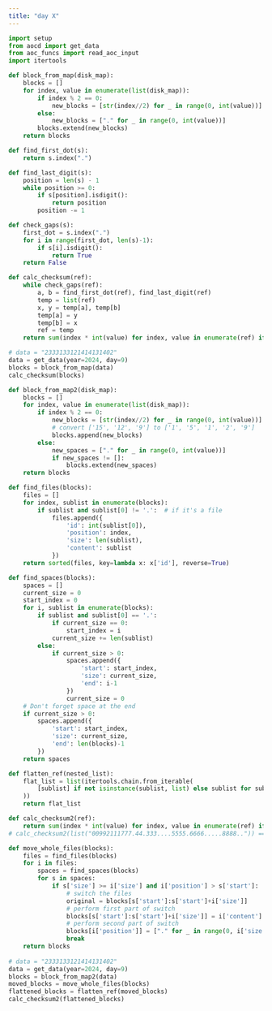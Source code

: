 ```yaml
---
title: "day X"
---
```

```python
import setup
from aocd import get_data
from aoc_funcs import read_aoc_input
import itertools
```

```python
def block_from_map(disk_map):
    blocks = []
    for index, value in enumerate(list(disk_map)):
        if index % 2 == 0:
            new_blocks = [str(index//2) for _ in range(0, int(value))]
        else: 
            new_blocks = ["." for _ in range(0, int(value))]
        blocks.extend(new_blocks)
    return blocks

def find_first_dot(s):
    return s.index(".")

def find_last_digit(s):
    position = len(s) - 1
    while position >= 0:
        if s[position].isdigit():
            return position
        position -= 1

def check_gaps(s):
    first_dot = s.index(".")
    for i in range(first_dot, len(s)-1):
        if s[i].isdigit():
            return True
    return False

def calc_checksum(ref):
    while check_gaps(ref):
        a, b = find_first_dot(ref), find_last_digit(ref)
        temp = list(ref)
        x, y = temp[a], temp[b]
        temp[a] = y
        temp[b] = x
        ref = temp
    return sum(index * int(value) for index, value in enumerate(ref) if value != ".")
```

```python
# data = "2333133121414131402"
data = get_data(year=2024, day=9)
blocks = block_from_map(data)
calc_checksum(blocks)
```

```python
def block_from_map2(disk_map):
    blocks = []
    for index, value in enumerate(list(disk_map)):
        if index % 2 == 0:
            new_blocks = [str(index//2) for _ in range(0, int(value))]
            # convert ['15', '12', '9'] to ['1', '5', '1', '2', '9']
            blocks.append(new_blocks)
        else: 
            new_spaces = ["." for _ in range(0, int(value))]
            if new_spaces != []:
                blocks.extend(new_spaces)
    return blocks

def find_files(blocks):
    files = []
    for index, sublist in enumerate(blocks):
        if sublist and sublist[0] != '.':  # if it's a file
            files.append({
                'id': int(sublist[0]),
                'position': index,
                'size': len(sublist),
                'content': sublist
            })
    return sorted(files, key=lambda x: x['id'], reverse=True)

def find_spaces(blocks):
    spaces = []
    current_size = 0
    start_index = 0
    for i, sublist in enumerate(blocks):
        if sublist and sublist[0] == '.':
            if current_size == 0:
                start_index = i
            current_size += len(sublist)
        else:
            if current_size > 0:
                spaces.append({
                    'start': start_index,
                    'size': current_size,
                    'end': i-1
                })
                current_size = 0
    # Don't forget space at the end
    if current_size > 0:
        spaces.append({
            'start': start_index,
            'size': current_size,
            'end': len(blocks)-1
        })
    return spaces

def flatten_ref(nested_list):
    flat_list = list(itertools.chain.from_iterable(
        [sublist] if not isinstance(sublist, list) else sublist for sublist in nested_list
    ))
    return flat_list

def calc_checksum2(ref):
    return sum(index * int(value) for index, value in enumerate(ref) if value != ".")
# calc_checksum2(list("00992111777.44.333....5555.6666.....8888..")) == 2858

def move_whole_files(blocks):
    files = find_files(blocks)
    for i in files:
        spaces = find_spaces(blocks)
        for s in spaces:
            if s['size'] >= i['size'] and i['position'] > s['start']:
                # switch the files
                original = blocks[s['start']:s['start']+i['size']]
                # perform first part of switch
                blocks[s['start']:s['start']+i['size']] = i['content'] 
                # perform second part of switch
                blocks[i['position']] = ["." for _ in range(0, i['size'])]
                break
    return blocks
        
# data = "2333133121414131402"
data = get_data(year=2024, day=9)
blocks = block_from_map2(data)
moved_blocks = move_whole_files(blocks)
flattened_blocks = flatten_ref(moved_blocks)
calc_checksum2(flattened_blocks)
```